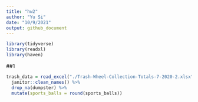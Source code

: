 ```yaml
---
title: "hw2"
author: "Yu Si"
date: "10/9/2021"
output: github_document
---
```

```r
library(tidyverse)
library(readxl)
library(haven)
```

##1
```r
trash_data = read_excel("./Trash-Wheel-Collection-Totals-7-2020-2.xlsx", col_names = TRUE, range = "A2:N534")%>% 
  janitor::clean_names() %>% 
  drop_na(dumpster) %>% 
  mutate(sports_balls = round(sports_balls))
```


